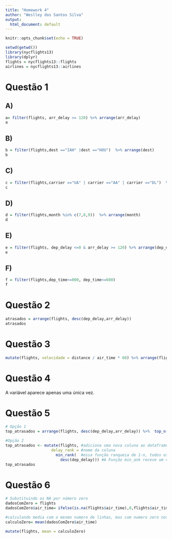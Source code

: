 ```yaml
---
title: "Homework 4"
author: "Weslley dos Santos Silva"
output:
  html_document: default
---
```

  
```r
knitr::opts_chunk$set(echo = TRUE)
```

```r
setwd(getwd())
library(nycflights13)
library(dplyr)
flights = nycflights13::flights
airlines = nycflights13::airlines
```

# Questão 1

## A)
```r
a= filter(flights, arr_delay >= 120) %>% arrange(arr_delay)
a
```

## B)
```r
b = filter(flights,dest =="IAH" |dest =="HOU")  %>% arrange(dest)
b
```

## C)
```r
c = filter(flights,carrier =="UA" | carrier =="AA" | carrier =="DL")  %>% arrange(carrier)
c
```

## D)
```r
d = filter(flights,month %in% c(7,8,9))  %>% arrange(month)
d
```

## E)
```r
e = filter(flights, dep_delay <=0 & arr_delay >= 120) %>% arrange(dep_delay)
e
```

## F)
```r
f = filter(flights,dep_time>=000, dep_time<=600)
f
```

# Questão 2
```r
atrasados = arrange(flights, desc(dep_delay,arr_delay))
atrasados
```

# Questão 3
```r
mutate(flights, velocidade = distance / air_time * 60) %>% arrange(flights, desc(velocidade))
```

# Questão 4
A variável aparece apenas uma única vez.

# Questão 5
```r
# Opção 1
top_atrasados = arrange(flights, desc(dep_delay,arr_delay)) %>%  top_n(10,dep_delay)

#Opção 2
top_atrasados <- mutate(flights, #adiciona uma nova coluna ao dataframe
                    delay_rank = #nome da coluna
                      min_rank(  #essa função ranqueia de 1-n, todos os itens do data frame, é como se desse a cada linha um ID.
                        desc(dep_delay))) #A Função min_ank receve um vetor de informações para poder criar ranking, dessa forma fornecemos para a função todas os delays dos voos para ele ordenar do menor pro maior, ou seja, o maior delay vai ter ID=1, o menor vai ter ID = n_Linhas
top_atrasados
```

# Questão 6
```r
# Substituindo os NA por número zero
dadosComZero = flights
dadosComZero$air_time= ifelse(is.na(flights$air_time),0,flights$air_time)

#calculando media com o mesmo numero de linhas, mas com numero zero nos NA
calculoZero= mean(dadosComZero$air_time)

mutate(flights, mean = calculoZero)
```


